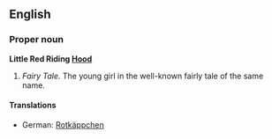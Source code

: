 ==English==
===Proper noun===
'''Little Red Riding [[Hood]]'''
# ''Fairy Tale.'' The young girl in the well-known fairly tale of the same name.

====Translations====
*German: [[Rotkäppchen]]